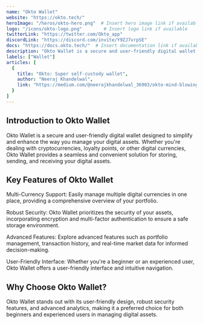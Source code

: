---
name: "Okto Wallet"
website: "https://okto.tech/"
heroImage: "/heros/okto-hero.png"  # Insert hero image link if available
logo: "/icons/okto-logo.png"        # Insert logo link if available
twitterLink: "https://twitter.com/Okto_app"
discordLink: "https://discord.com/invite/Y9ZJ7vrpSE"
docs: "https://docs.okto.tech/"  # Insert documentation link if available
description: "Okto Wallet is a secure and user-friendly digital wallet designed to simplify and enhance the management of digital assets."
labels: ["Wallet"]
articles: [
  {
    title: "Okto: Super self-custody wallet",
    author: "Neeraj Khandelwal",
    link: "https://medium.com/@neerajkhandelwal_36903/okto-mind-blowing-self-custody-wallet-dcb8fc76e7a1"
  }
]
---

## Introduction to Okto Wallet

Okto Wallet is a secure and user-friendly digital wallet designed to simplify and enhance the way you manage your digital assets. Whether you're dealing with cryptocurrencies, loyalty points, or other digital currencies, Okto Wallet provides a seamless and convenient solution for storing, sending, and receiving your digital assets.

## Key Features of Okto Wallet

 Multi-Currency Support: Easily manage multiple digital currencies in one place, providing a comprehensive overview of your portfolio.

 Robust Security: Okto Wallet prioritizes the security of your assets, incorporating encryption and multi-factor authentication to ensure a safe storage environment.

 Advanced Features: Explore advanced features such as portfolio management, transaction history, and real-time market data for informed decision-making.

 User-Friendly Interface: Whether you're a beginner or an experienced user, Okto Wallet offers a user-friendly interface and intuitive navigation.

## Why Choose Okto Wallet?

Okto Wallet stands out with its user-friendly design, robust security features, and advanced analytics, making it a preferred choice for both beginners and experienced users in managing digital assets.

